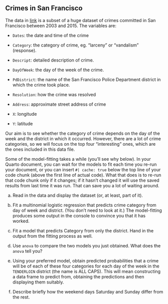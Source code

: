 ##  Crimes in San Francisco



The data in
[link](http://ritsokiguess.site/datafiles/sfcrime1.csv) is a subset
of a huge
dataset of crimes committed in San Francisco between 2003 and
2015. The variables are:



* `Dates`: the date and time of the crime

* `Category`: the category of crime, eg. "larceny" or
"vandalism" (response).

* `Descript`: detailed description of crime.

* `DayOfWeek`: the day of the week of the crime.

* `PdDistrict`: the name of the San Francisco Police
Department district in which the crime took place.

* `Resolution`: how the crime was resolved

* `Address`: approximate street address of crime

* `X`: longitude

* `Y`: latitude


Our aim is to see whether the category of crime depends on the day of
the week and the district in which it occurred. However, there are a
lot of crime categories, so we will focus on the top four
"interesting" ones, which are the ones included in this data file.

Some of the model-fitting takes a while (you'll see why below). In your Quarto document, you can wait for the models to fit each time
you re-run your document, or you can insert `#| cache: true` below the top line
of your code chunk (above the first line of actual code).
What that does is to re-run that code chunk only
if it changes; if it hasn't changed it will use the saved results from
last time it was run. That can save you a lot of waiting around.



(a) Read in the data and display the dataset (or, at least,
part of it).



(b) Fit a multinomial logistic
regression that predicts crime category from day of week and
district. (You don't need to look at it.) The model-fitting produces
some output in the console to convince you that it has worked. 




(c) Fit a model that predicts Category from only the
district. Hand in the output from the fitting process as well. 




(d) Use `anova` to compare the two models you just
obtained. What does the `anova` tell you?




(e) Using your preferred model, obtain predicted probabilities
that a crime will be of each of these four categories for each day of
the week in the `TENDERLOIN` district (the name is ALL
CAPS). This will mean constructing a data frame to predict from,
obtaining the predictions and then displaying them suitably.




(f) Describe briefly how the weekend days Saturday and Sunday
differ from the rest.





